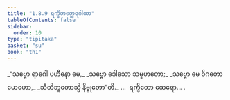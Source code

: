 ```yaml
---
title: "1.8.9 ရက္ခိတတ္ထေရဂါထာ"
tableOfContents: false
sidebar:
  order: 10
type: "tipitaka"
basket: "su"
book: "th1"
---
```



<DynamicBreadcrumb />

<Division number="79" book="th1">

<Paragraph number="177" type="verses" book="th1">
_“သဗ္ဗော ရာဂေါ ပဟီနော မေ,_  
_သဗ္ဗော ဒေါသော သမူဟတော;_  
_သဗ္ဗော မေ ဝိဂတော မောဟော,_  
_သီတိဘူတောသ္မိ နိဗ္ဗုတော”တိ._  


</Paragraph>
</Division>

<Paragraph number="178" type="center" book="th1">
…  ရက္ခိတော ထေရော… .
</Paragraph>